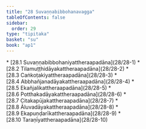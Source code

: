 ```yaml
---
title: "28 Suvaṇṇabibbohanavagga"
tableOfContents: false
sidebar:
  order: 29
type: "tipitaka"
basket: "su"
book: "ap1"
---
```



<DynamicBreadcrumb />



<TableOfContents book="ap1" section="28">
* [28.1 Suvaṇṇabibbohaniyattheraapadāna](28/28-1)
* [28.2 Tilamuṭṭhidāyakattheraapadāna](28/28-2)
* [28.3 Caṅkoṭakiyattheraapadāna](28/28-3)
* [28.4 Abbhañjanadāyakattheraapadāna](28/28-4)
* [28.5 Ekañjalikattheraapadāna](28/28-5)
* [28.6 Potthakadāyakattheraapadāna](28/28-6)
* [28.7 Citakapūjakattheraapadāna](28/28-7)
* [28.8 Āluvadāyakattheraapadāna](28/28-8)
* [28.9 Ekapuṇḍarīkattheraapadāna](28/28-9)
* [28.10 Taraṇīyattheraapadāna](28/28-10)
</TableOfContents>
